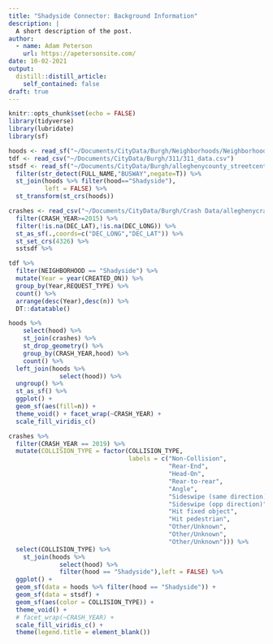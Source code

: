 ```yaml
---
title: "Shadyside Connector: Background Information"
description: |
  A short description of the post.
author:
  - name: Adam Peterson
    url: https://apetersonsite.com/
date: 10-02-2021
output:
  distill::distill_article:
    self_contained: false
draft: true
---
```



```r
knitr::opts_chunk$set(echo = FALSE)
library(tidyverse)
library(lubridate)
library(sf)
```

```r
hoods <- read_sf("~/Documents/CityData/Burgh/Neighborhoods/Neighborhoods_.shp")
tdf <- read_csv("~/Documents/CityData/Burgh/311/311_data.csv")
stsdf <- read_sf("~/Documents/CityData/Burgh/alleghenycounty_streetcenterlines202107/AlleghenyCounty_StreetCenterlines202107.shp") %>%
  filter(str_detect(FULL_NAME,"BUSWAY",negate=T)) %>%
  st_join(hoods %>% filter(hood=="Shadyside"),
          left = FALSE) %>% 
  st_transform(st_crs(hoods))

crashes <- read_csv("~/Documents/CityData/Burgh/Crash Data/alleghenycrashdata.csv") %>% 
  filter(CRASH_YEAR>=2015) %>% 
  filter(!is.na(DEC_LAT),!is.na(DEC_LONG)) %>% 
  st_as_sf(.,coords=c("DEC_LONG","DEC_LAT")) %>% 
  st_set_crs(4326) %>% 
  sstsdf %>% 
```


```r
tdf %>% 
  filter(NEIGHBORHOOD == "Shadyside") %>% 
  mutate(Year = year(CREATED_ON)) %>%
  group_by(Year,REQUEST_TYPE) %>% 
  count() %>%  
  arrange(desc(Year),desc(n)) %>% 
  DT::datatable()
```

```r
hoods %>% 
    select(hood) %>% 
    st_join(crashes) %>% 
    st_drop_geometry() %>% 
    group_by(CRASH_YEAR,hood) %>% 
    count() %>% 
  left_join(hoods %>% 
              select(hood)) %>% 
  ungroup() %>% 
  st_as_sf() %>% 
  ggplot() + 
  geom_sf(aes(fill=n)) + 
  theme_void() + facet_wrap(~CRASH_YEAR) + 
  scale_fill_viridis_c()
```


```r
crashes %>% 
  filter(CRASH_YEAR == 2019) %>% 
  mutate(COLLISION_TYPE = factor(COLLISION_TYPE,
                                 labels = c("Non-Collision",
                                            "Rear-End",
                                            "Head-On",
                                            "Rear-to-rear",
                                            "Angle",
                                            "Sideswipe (same direction)",
                                            "Sideswipe (opp direction)",
                                            "Hit fixed object",
                                            "Hit pedestrian",
                                            "Other/Unknown",
                                            "Other/Unknown",
                                            "Other/Unknown"))) %>% 
  select(COLLISION_TYPE) %>% 
    st_join(hoods %>% 
              select(hood) %>% 
              filter(hood == "Shadyside"),left = FALSE) %>% 
  ggplot() + 
  geom_sf(data = hoods %>% filter(hood == "Shadyside")) +
  geom_sf(data = stsdf) + 
  geom_sf(aes(color = COLLISION_TYPE)) +
  theme_void() + 
  # facet_wrap(~CRASH_YEAR) + 
  scale_fill_viridis_c() + 
  theme(legend.title = element_blank())
```
